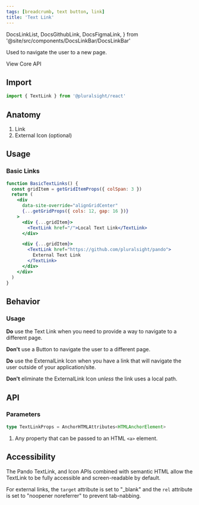 ```yaml
---
tags: [breadcrumb, text button, link]
title: 'Text Link'
---
```


  DocsLinkList,
  DocsGithubLink,
  DocsFigmaLink,
} from '@site/src/components/DocsLinkBar/DocsLinkBar'

<p className="size-xxl">Used to navigate the user to a new page.</p>

<DocsLinkList>
  <DocsGithubLink href="https://github.com/pluralsight/pando/tree/main/packages/react/src/components/TextLink.tsx" />
  <DocsGithubLink href="https://github.com/pluralsight/pando/tree/main/packages/headless-styles/src/components/TextLink/textLinkCSS.ts">
    View Core API
  </DocsGithubLink>
  <DocsFigmaLink href="https://www.figma.com/file/ZmH4XsZS5WnKeo28ylM5x1/Pando-UI-kit-(Web)?node-id=1214%3A50560&t=YLA3FBYLefNvfeuf-0" />
</DocsLinkList>

## Import

```javascript
import { TextLink } from '@pluralsight/react'
```

## Anatomy

1. Link
2. External Icon (optional)

## Usage

### Basic Links

```jsx live
function BasicTextLinks() {
  const gridItem = getGridItemProps({ colSpan: 3 })
  return (
    <div
      data-site-override="alignGridCenter"
      {...getGridProps({ cols: 12, gap: 16 })}
    >
      <div {...gridItem}>
        <TextLink href="/">Local Text Link</TextLink>
      </div>

      <div {...gridItem}>
        <TextLink href="https://github.com/pluralsight/pando">
          External Text Link
        </TextLink>
      </div>
    </div>
  )
}
```

## Behavior

### Usage

**Do** use the Text Link when you need to provide a way to navigate to a different page.

**Don't** use a Button to navigate the user to a different page.

**Do** use the ExternalLink Icon when you have a link that will navigate the user outside of your application/site.

**Don't** eliminate the ExternalLink Icon _unless_ the link uses a local path.

## API

### Parameters

```typescript
type TextLinkProps = AnchorHTMLAttributes<HTMLAnchorElement>
```

1. Any property that can be passed to an HTML `<a>` element.

## Accessibility

The Pando TextLink, and Icon APIs combined with semantic HTML allow the TextLink to be fully accessible and screen-readable by default.

For external links, the `target` attribute is set to "\_blank" and the `rel` attribute is set to "noopener noreferrer" to prevent tab-nabbing.
